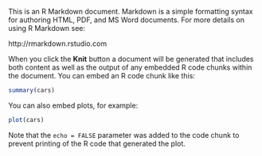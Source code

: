 This is an R Markdown document. Markdown is a simple formatting syntax for authoring HTML, PDF, and MS Word documents. For more details on using R Markdown see:

http://rmarkdown.rstudio.com

When you click the **Knit** button a document will be generated that includes both content as well as the output of any embedded R code chunks within the document. You can embed an R code chunk like this:

```r
summary(cars)
```

You can also embed plots, for example:

```r
plot(cars)
```

Note that the `echo = FALSE` parameter was added to the code chunk to prevent printing of the R code that generated the plot.
